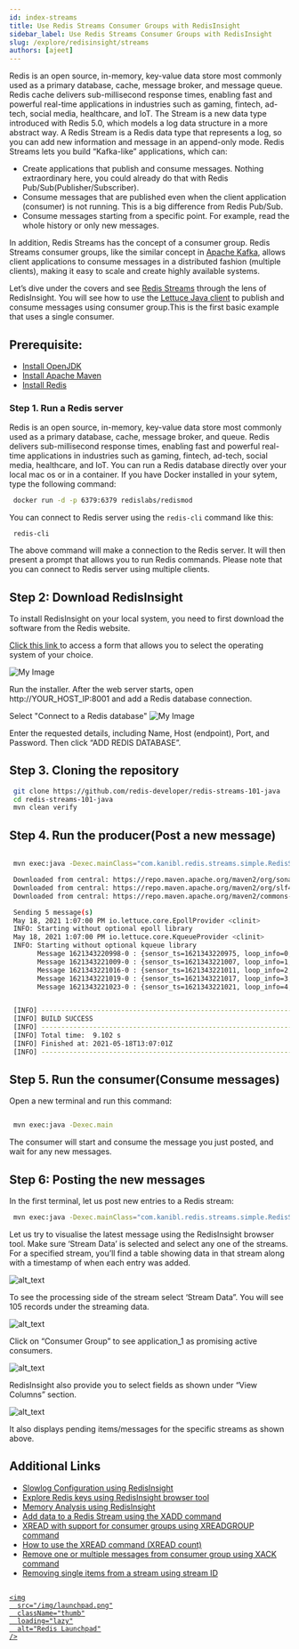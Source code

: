 ```yaml
---
id: index-streams
title: Use Redis Streams Consumer Groups with RedisInsight
sidebar_label: Use Redis Streams Consumer Groups with RedisInsight
slug: /explore/redisinsight/streams
authors: [ajeet]
---
```



Redis is an open source, in-memory, key-value data store most commonly used as a primary database, cache, message broker, and message queue. Redis cache delivers sub-millisecond response times, enabling fast and powerful real-time applications in industries such as gaming, fintech, ad-tech, social media, healthcare, and IoT. The Stream is a new data type introduced with Redis 5.0, which models a log data structure in a more abstract way.
A Redis Stream is a Redis data type that represents a log, so you can add new information and message in an append-only mode.
Redis Streams lets you build “Kafka-like” applications, which can:

- Create applications that publish and consume messages. Nothing extraordinary here, you could already do that with Redis Pub/Sub(Publisher/Subscriber).
- Consume messages that are published even when the client application (consumer) is not running. This is a big difference from Redis Pub/Sub.
- Consume messages starting from a specific point. For example, read the whole history or only new messages.

In addition, Redis Streams has the concept of a consumer group. Redis Streams consumer groups, like the similar concept in [Apache Kafka](https://kafka.apache.org/), allows client applications to consume messages in a distributed fashion (multiple clients), making it easy to scale and create highly available systems.

Let’s dive under the covers and see [Redis Streams](https://redis.io/topics/streams-intro) through the lens of RedisInsight. You will see how to use the [Lettuce Java client](https://developer.redis.com/develop/java/#using-lettuce) to publish and consume messages using consumer group.This is the first basic example that uses a single consumer.

## Prerequisite:

- [Install OpenJDK](https://openjdk.java.net/install/)
- [Install Apache Maven](https://maven.apache.org/install.html)
- [Install Redis](https://developer.redis.com/create)

### Step 1. Run a Redis server

Redis is an open source, in-memory, key-value data store most commonly used as a primary database, cache, message broker, and queue. Redis delivers sub-millisecond response times, enabling fast and powerful real-time applications in industries such as gaming, fintech, ad-tech, social media, healthcare, and IoT. You can run a Redis database directly over your local mac os or in a container. If you have Docker installed in your sytem, type the following command:

```bash
 docker run -d -p 6379:6379 redislabs/redismod
```

You can connect to Redis server using the `redis-cli` command like this:

```
 redis-cli
```

The above command will make a connection to the Redis server. It will then present a prompt that allows you to run Redis commands.
Please note that you can connect to Redis server using multiple clients.

## Step 2: Download RedisInsight

To install RedisInsight on your local system, you need to first download the software from the Redis website.

[Click this link ](https://redis.com/redis-enterprise/redis-insight/#insight-form) to access a form that allows you to select the operating system of your choice.

![My Image](images/redisinsightinstall.png)

Run the installer. After the web server starts, open http://YOUR_HOST_IP:8001 and add a Redis database connection.

Select "Connect to a Redis database"
![My Image](images/redisinsight4.png)

Enter the requested details, including Name, Host (endpoint), Port, and Password. Then click “ADD REDIS DATABASE”.

## Step 3. Cloning the repository

```bash
 git clone https://github.com/redis-developer/redis-streams-101-java
 cd redis-streams-101-java
 mvn clean verify
```

## Step 4. Run the producer(Post a new message)

```bash

 mvn exec:java -Dexec.mainClass="com.kanibl.redis.streams.simple.RedisStreams101Producer" -Dexec.args="5"

 Downloaded from central: https://repo.maven.apache.org/maven2/org/sonatype/sisu/sisu-guice/2.1.7/sisu-guice-2.1.7-noaop.jar (472 kB at 450 kB/s)
 Downloaded from central: https://repo.maven.apache.org/maven2/org/slf4j/slf4j-api/1.7.5/slf4j-api-1.7.5.jar (26 kB at 25 kB/s)
 Downloaded from central: https://repo.maven.apache.org/maven2/commons-codec/commons-codec/1.11/commons-codec-1.11.jar (335 kB at 313 kB/s)

 Sending 5 message(s)
 May 18, 2021 1:07:00 PM io.lettuce.core.EpollProvider <clinit>
 INFO: Starting without optional epoll library
 May 18, 2021 1:07:00 PM io.lettuce.core.KqueueProvider <clinit>
 INFO: Starting without optional kqueue library
       Message 1621343220998-0 : {sensor_ts=1621343220975, loop_info=0, speed=15, direction=270} posted
       Message 1621343221009-0 : {sensor_ts=1621343221007, loop_info=1, speed=15, direction=270} posted
       Message 1621343221016-0 : {sensor_ts=1621343221011, loop_info=2, speed=15, direction=270} posted
       Message 1621343221019-0 : {sensor_ts=1621343221017, loop_info=3, speed=15, direction=270} posted
       Message 1621343221023-0 : {sensor_ts=1621343221021, loop_info=4, speed=15, direction=270} posted


 [INFO] ------------------------------------------------------------------------
 [INFO] BUILD SUCCESS
 [INFO] ------------------------------------------------------------------------
 [INFO] Total time:  9.102 s
 [INFO] Finished at: 2021-05-18T13:07:01Z
 [INFO] ------------------------------------------------------------------------

```

## Step 5. Run the consumer(Consume messages)

Open a new terminal and run this command:

```bash

 mvn exec:java -Dexec.main
```

The consumer will start and consume the message you just posted, and wait for any new messages.

## Step 6: Posting the new messages

In the first terminal, let us post new entries to a Redis stream:

```bash
 mvn exec:java -Dexec.mainClass="com.kanibl.redis.streams.simple.RedisStreams101Producer" -Dexec.args="100"
```

Let us try to visualise the latest message using the RedisInsight browser tool. Make sure ‘Stream Data’ is selected and select any one of the streams. For a specified stream, you’ll find a table showing data in that stream along with a timestamp of when each entry was added.

![alt_text](images/image16.png)

To see the processing side of the stream select ‘Stream Data”. You will see 105 records under the streaming data.

![alt_text](images/image17.png)

Click on “Consumer Group” to see application_1 as promising active consumers.

![alt_text](images/image18.png)

RedisInsight also provide you to select fields as shown under “View Columns” section.

![alt_text](images/image19.png)

It also displays pending items/messages for the specific streams as shown above.

## Additional Links

- [Slowlog Configuration using RedisInsight](/explore/redisinsight/slowlog)
- [Explore Redis keys using RedisInsight browser tool](/explore/redisinsight/browser)
- [Memory Analysis using RedisInsight](/explore/redisinsight/memoryanalyzer)
- [Add data to a Redis Stream using the XADD command](https://redis.io/commands/xadd/)
- [XREAD with support for consumer groups using XREADGROUP command](https://redis.io/commands/xreadgroup/)
- [How to use the XREAD command (XREAD count)](https://redis.io/commands/xread/)
- [Remove one or multiple messages from consumer group using XACK command](https://redis.io/commands/xack/)
- [Removing single items from a stream using stream ID](https://redis.io/docs/manual/data-types/streams/#removing-single-items-from-a-stream)

##

<div>
  <a
    href="https://launchpad.redis.com"
    target="_blank"
    rel="noopener"
    className="link">

    <img
      src="/img/launchpad.png"
      className="thumb"
      loading="lazy"
      alt="Redis Launchpad"
    />

  </a>
</div>
